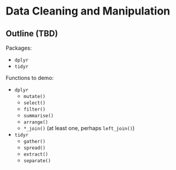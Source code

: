 # Data Cleaning and Manipulation

## Outline (TBD)

Packages:

- `dplyr`
- `tidyr`

Functions to demo:

- `dplyr`
    - `mutate()`
    - `select()`
    - `filter()`
    - `summarise()`
    - `arrange()`
    - `*_join()` (at least one, perhaps `left_join()`)
- `tidyr`
    - `gather()`
    - `spread()`
    - `extract()`
    - `separate()`